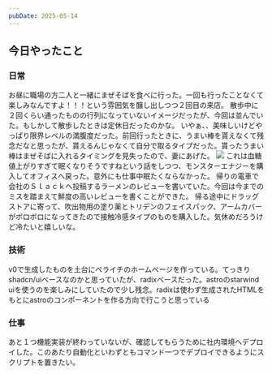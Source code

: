```yaml
---
pubDate: 2025-05-14
---
```



## 今日やったこと

### 日常

お昼に職場の方二人と一緒にまぜそばを食べに行った。一回も行ったことなくて楽しみなんですよ！！！という雰囲気を醸し出しつつ２回目の来店。
散歩中に２回くらい通ったものの行列になっていないイメージだったが、今回は並んでいた。もしかして散歩したときは定休日だったのかな。
いやぁ、、美味しいけどやっぱり限界レベルの満腹度だった。前回行ったときに、うまい棒を貰えなくて残念だなと思ったが、貰えるんじゃなくて自分で取るタイプだった。貰ったうまい棒はまぜそばに入れるタイミングを見失ったので、妻にあげた。
![](/images/daily/2025-05-14/img1.jpg)
これは血糖値上がりすぎて眠くなりそうですねという話をしつつ、モンスターエナジーを購入してオフィスへ戻った。意外にも仕事中眠たくならなかった。
帰りの電車で会社のＳｌａｃｋへ投稿するラーメンのレビューを書いていた。今回は今までのミスを踏まえて鮮度の高いレビューを書くことができた。
帰る途中にドラッグストアに寄って、吹出物用の塗り薬とトリデンのフェイスパック、アームカバーがボロボロになってきたので接触冷感タイプのものを購入した。気休めだろうけど冷たいと嬉しいな。

### 技術

v0で生成したものを土台にペライチのホームページを作っている。てっきりshadcn/uiベースなのかと思っていたが、radixベースだった。astroのstarwind uiを使うのを楽しみにしていたので少し残念。radixは使わず生成されたHTMLをもとにastroのコンポーネントを作る方向で行こうと思っている

### 仕事

あと１つ機能実装が終わっていないが、確認してもらうために社内環境へデプロイした。このあたり自動化といわずともコマンド一つでデプロイできるようにスクリプトを置きたい。
